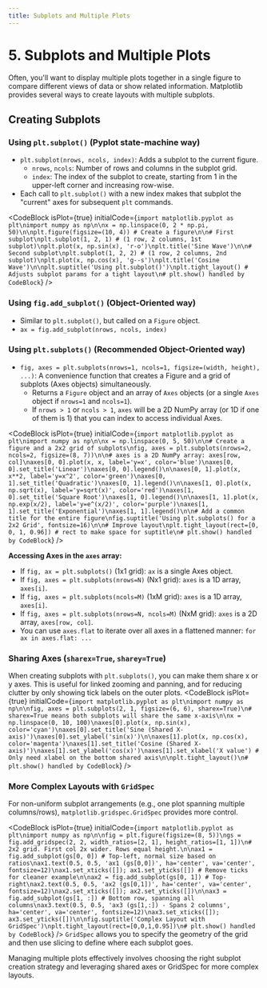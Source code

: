 ```yaml
---
title: Subplots and Multiple Plots
---
```


# 5. Subplots and Multiple Plots

Often, you'll want to display multiple plots together in a single figure to compare different views of data or show related information. Matplotlib provides several ways to create layouts with multiple subplots.

## Creating Subplots

### Using `plt.subplot()` (Pyplot state-machine way)
-   `plt.subplot(nrows, ncols, index)`: Adds a subplot to the current figure.
    -   `nrows`, `ncols`: Number of rows and columns in the subplot grid.
    -   `index`: The index of the subplot to create, starting from 1 in the upper-left corner and increasing row-wise.
-   Each call to `plt.subplot()` with a new index makes that subplot the "current" axes for subsequent `plt` commands.

<CodeBlock
  isPlot={true}
  initialCode={`import matplotlib.pyplot as plt\nimport numpy as np\n\nx = np.linspace(0, 2 * np.pi, 50)\n\nplt.figure(figsize=(10, 4)) # Create a figure\n\n# First subplot\nplt.subplot(1, 2, 1) # (1 row, 2 columns, 1st subplot)\nplt.plot(x, np.sin(x), 'r-o')\nplt.title('Sine Wave')\n\n# Second subplot\nplt.subplot(1, 2, 2) # (1 row, 2 columns, 2nd subplot)\nplt.plot(x, np.cos(x), 'g--s')\nplt.title('Cosine Wave')\n\nplt.suptitle('Using plt.subplot()')\nplt.tight_layout() # Adjusts subplot params for a tight layout\n# plt.show() handled by CodeBlock`}
/>

### Using `fig.add_subplot()` (Object-Oriented way)
-   Similar to `plt.subplot()`, but called on a `Figure` object.
-   `ax = fig.add_subplot(nrows, ncols, index)`

### Using `plt.subplots()` (Recommended Object-Oriented way)
-   `fig, axes = plt.subplots(nrows=1, ncols=1, figsize=(width, height), ...)`: A convenience function that creates a Figure and a grid of subplots (Axes objects) simultaneously.
    -   Returns a `Figure` object and an array of `Axes` objects (or a single `Axes` object if `nrows=1` and `ncols=1`).
    -   If `nrows > 1` or `ncols > 1`, `axes` will be a 2D NumPy array (or 1D if one of them is 1) that you can index to access individual Axes.

<CodeBlock
  isPlot={true}
  initialCode={`import matplotlib.pyplot as plt\nimport numpy as np\n\nx = np.linspace(0, 5, 50)\n\n# Create a figure and a 2x2 grid of subplots\nfig, axes = plt.subplots(nrows=2, ncols=2, figsize=(8, 7))\n\n# axes is a 2D NumPy array: axes[row, col]\naxes[0, 0].plot(x, x, label='y=x', color='blue')\naxes[0, 0].set_title('Linear')\naxes[0, 0].legend()\n\naxes[0, 1].plot(x, x**2, label='y=x^2', color='green')\naxes[0, 1].set_title('Quadratic')\naxes[0, 1].legend()\n\naxes[1, 0].plot(x, np.sqrt(x), label='y=sqrt(x)', color='red')\naxes[1, 0].set_title('Square Root')\naxes[1, 0].legend()\n\naxes[1, 1].plot(x, np.exp(x/2), label='y=e^(x/2)', color='purple')\naxes[1, 1].set_title('Exponential')\naxes[1, 1].legend()\n\n# Add a common title for the entire figure\nfig.suptitle('Using plt.subplots() for a 2x2 Grid', fontsize=16)\n\n# Improve layout\nplt.tight_layout(rect=[0, 0, 1, 0.96]) # rect to make space for suptitle\n# plt.show() handled by CodeBlock`}
/>

**Accessing Axes in the `axes` array:**
-   If `fig, ax = plt.subplots()` (1x1 grid): `ax` is a single Axes object.
-   If `fig, axes = plt.subplots(nrows=N)` (Nx1 grid): `axes` is a 1D array, `axes[i]`.
-   If `fig, axes = plt.subplots(ncols=M)` (1xM grid): `axes` is a 1D array, `axes[i]`.
-   If `fig, axes = plt.subplots(nrows=N, ncols=M)` (NxM grid): `axes` is a 2D array, `axes[row, col]`.
-   You can use `axes.flat` to iterate over all axes in a flattened manner: `for ax in axes.flat: ...`

### Sharing Axes (`sharex=True`, `sharey=True`)
When creating subplots with `plt.subplots()`, you can make them share x or y axes. This is useful for linked zooming and panning, and for reducing clutter by only showing tick labels on the outer plots.
<CodeBlock
  isPlot={true}
  initialCode={`import matplotlib.pyplot as plt\nimport numpy as np\n\nfig, axes = plt.subplots(2, 1, figsize=(6, 6), sharex=True)\n# sharex=True means both subplots will share the same x-axis\n\nx = np.linspace(0, 10, 100)\naxes[0].plot(x, np.sin(x), color='cyan')\naxes[0].set_title('Sine (Shared X-axis)')\naxes[0].set_ylabel('sin(x)')\n\naxes[1].plot(x, np.cos(x), color='magenta')\naxes[1].set_title('Cosine (Shared X-axis)')\naxes[1].set_ylabel('cos(x)')\naxes[1].set_xlabel('X value') # Only need xlabel on the bottom shared axis\n\nplt.tight_layout()\n# plt.show() handled by CodeBlock`}
/>

### More Complex Layouts with `GridSpec`
For non-uniform subplot arrangements (e.g., one plot spanning multiple columns/rows), `matplotlib.gridspec.GridSpec` provides more control.

<CodeBlock
  isPlot={true}
  initialCode={`import matplotlib.pyplot as plt\nimport numpy as np\n\nfig = plt.figure(figsize=(8, 5))\ngs = fig.add_gridspec(2, 2, width_ratios=[2, 1], height_ratios=[1, 1])\n# 2x2 grid. First col 2x wider. Rows equal height.\n\nax1 = fig.add_subplot(gs[0, 0]) # Top-left, normal size based on ratios\nax1.text(0.5, 0.5, 'ax1 (gs[0,0])', ha='center', va='center', fontsize=12)\nax1.set_xticks([]); ax1.set_yticks([]) # Remove ticks for cleaner example\n\nax2 = fig.add_subplot(gs[0, 1]) # Top-right\nax2.text(0.5, 0.5, 'ax2 (gs[0,1])', ha='center', va='center', fontsize=12)\nax2.set_xticks([]); ax2.set_yticks([])\n\nax3 = fig.add_subplot(gs[1, :]) # Bottom row, spanning all columns\nax3.text(0.5, 0.5, 'ax3 (gs[1,:]) - Spans 2 columns', ha='center', va='center', fontsize=12)\nax3.set_xticks([]); ax3.set_yticks([])\n\nfig.suptitle('Complex Layout with GridSpec')\nplt.tight_layout(rect=[0,0,1,0.95])\n# plt.show() handled by CodeBlock`}
/>
`GridSpec` allows you to specify the geometry of the grid and then use slicing to define where each subplot goes.

Managing multiple plots effectively involves choosing the right subplot creation strategy and leveraging shared axes or GridSpec for more complex layouts.
